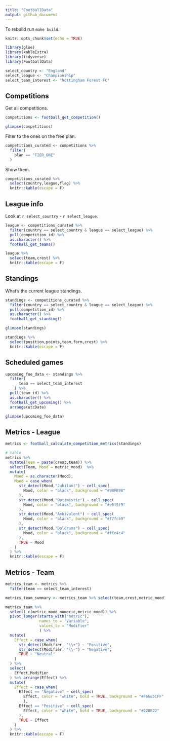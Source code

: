 ```yaml
---
title: "FootballData"
output: github_document
---
```


To rebuild run `make build`.


```r
knitr::opts_chunk$set(echo = TRUE)
```

```r
library(glue)
library(kableExtra)
library(tidyverse)
library(FootballData)

select_country <- "England"
select_league <- "Championship"
select_team_interest <- "Nottingham Forest FC"
```

##  Competitions

Get all competitions.

```r
competitions <- football_get_competition()

glimpse(competitions)
```

Filter to the ones on the free plan.

```r
competitions_curated <- competitions %>%
  filter(
    plan == "TIER_ONE" 
  )
```

Show them.

```r
competitions_curated %>%
  select(country,league,flag) %>%
  knitr::kable(escape = F) 
```

## League info

Look at `r select_country` - `r select_league`.

```r
league <- competitions_curated %>%
  filter(country == select_country & league == select_league) %>%
  pull(competition_id) %>%
  as.character() %>%
  football_get_teams()

league %>%
  select(team,crest) %>%
  knitr::kable(escape = F)
```

## Standings

What's the current league standings.

```r
standings <- competitions_curated %>%
  filter(country == select_country & league == select_league) %>%
  pull(competition_id) %>%
  as.character() %>%
  football_get_standing()

glimpse(standings)

standings %>%
  select(position,points,team,form,crest) %>%
  knitr::kable(escape = F)
```

## Scheduled games

```r
upcoming_foe_data <- standings %>%
  filter(
      team == select_team_interest
    ) %>%
  pull(team_id) %>%
  as.character() %>%
  football_get_upcoming() %>%
  arrange(utcDate) 

glimpse(upcoming_foe_data)
```

## Metrics - League

```r

metrics <- football_calculate_competition_metrics(standings)

# table
metrics %>%
  mutate(Team = paste(crest,team)) %>%
  select(Team, Mood = metric_mood)  %>%
  mutate(
    Mood = as.character(Mood),
    Mood = case_when(
      str_detect(Mood,"Jubilant") ~ cell_spec(
        Mood, color = "black", background = "#98FB98"
      ),
      str_detect(Mood,"Optimistic") ~ cell_spec(
        Mood, color = "black", background = "#e5f5f9"
      ),
      str_detect(Mood,"Ambivalent") ~ cell_spec(
        Mood, color = "black", background = "#f7fcb9"
      ),
      str_detect(Mood,"Doldrums") ~ cell_spec(
        Mood, color = "black", background = "#ffc4c4"
      ),
      TRUE ~ Mood
    )
  ) %>%
  knitr::kable(escape = F)
```

## Metrics - Team

```r
metrics_team <- metrics %>%
  filter(team == select_team_interest)

metrics_team_summary <- metrics_team %>% select(team,crest,metric_mood)

metrics_team %>%
  select(-c(metric_mood_numeric,metric_mood)) %>%
  pivot_longer(starts_with("metric"),
               names_to = "Variable",
               values_to = "Modifier"
               ) %>%
  mutate(
    Effect = case_when(
      str_detect(Modifier, "\\+") ~ "Positive",
      str_detect(Modifier, "\\-") ~ "Negative",
      TRUE ~ "Neutral"
    )
  ) %>%
  select(
    Effect,Modifier
  ) %>% arrange(Effect) %>%
  mutate(
    Effect = case_when(
      Effect == "Negative" ~ cell_spec(
        Effect, color = "white", bold = TRUE, background = "#F66E5CFF"
        ),
      Effect == "Positive" ~ cell_spec(
        Effect, color = "white", bold = TRUE, background = "#228B22"
      ),
      TRUE ~ Effect
    )
  ) %>%
  knitr::kable(escape = F)
```


